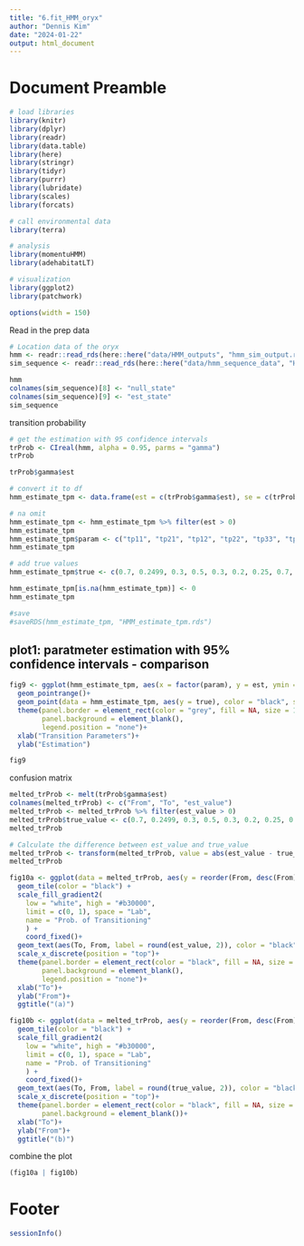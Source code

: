 ---
title: "6.fit_HMM_oryx"
author: "Dennis Kim"
date: "2024-01-22"
output: html_document
---

# Document Preamble 
```{r preamble, message=FALSE, warning=FALSE}
# load libraries
library(knitr)
library(dplyr)
library(readr)
library(data.table)
library(here)
library(stringr)
library(tidyr)
library(purrr)
library(lubridate)
library(scales)
library(forcats)

# call environmental data
library(terra)

# analysis
library(momentuHMM)
library(adehabitatLT)

# visualization 
library(ggplot2)
library(patchwork)

options(width = 150)
```

Read in the prep data
```{r read in prep data}
# Location data of the oryx 
hmm <- readr::read_rds(here::here("data/HMM_outputs", "hmm_sim_output.rds"))
sim_sequence <- readr::read_rds(here::here("data/hmm_sequence_data", "HMM_simulation_sequence.rds"))

hmm
colnames(sim_sequence)[8] <- "null_state"
colnames(sim_sequence)[9] <- "est_state"
sim_sequence
```

transition probability
```{r tpm}
# get the estimation with 95 confidence intervals 
trProb <- CIreal(hmm, alpha = 0.95, parms = "gamma")
trProb

trProb$gamma$est

# convert it to df 
hmm_estimate_tpm <- data.frame(est = c(trProb$gamma$est), se = c(trProb$gamma$se), lower = c(trProb$gamma$lower), upper = c(trProb$gamma$upper))

# na omit
hmm_estimate_tpm <- hmm_estimate_tpm %>% filter(est > 0)
hmm_estimate_tpm
hmm_estimate_tpm$param <- c("tp11", "tp21", "tp12", "tp22", "tp33", "tp43", "tp24", "tp34", "tp44", "tp25", "tp45", "tp55")
hmm_estimate_tpm

# add true values 
hmm_estimate_tpm$true <- c(0.7, 0.2499, 0.3, 0.5, 0.3, 0.2, 0.25, 0.7, 0.5, 0.0001, 0.3, 1)

hmm_estimate_tpm[is.na(hmm_estimate_tpm)] <- 0
hmm_estimate_tpm

#save 
#saveRDS(hmm_estimate_tpm, "HMM_estimate_tpm.rds")
```

## plot1: paratmeter estimation with 95% confidence intervals - comparison 

```{r plot1}
fig9 <- ggplot(hmm_estimate_tpm, aes(x = factor(param), y = est, ymin = est-lower, ymax = est+upper, color = factor(param)))+
  geom_pointrange()+
  geom_point(data = hmm_estimate_tpm, aes(y = true), color = "black", size = 2)+
  theme(panel.border = element_rect(color = "grey", fill = NA, size = 1), 
        panel.background = element_blank(),
        legend.position = "none")+
  xlab("Transition Parameters")+
  ylab("Estimation")

fig9
```

confusion matrix
```{r confusion matrix}
melted_trProb <- melt(trProb$gamma$est)
colnames(melted_trProb) <- c("From", "To", "est_value")
melted_trProb <- melted_trProb %>% filter(est_value > 0)
melted_trProb$true_value <- c(0.7, 0.2499, 0.3, 0.5, 0.3, 0.2, 0.25, 0.7, 0.5, 0.0001, 0.3, 1) 
melted_trProb

# Calculate the difference between est_value and true_value
melted_trProb <- transform(melted_trProb, value = abs(est_value - true_value))
melted_trProb

fig10a <- ggplot(data = melted_trProb, aes(y = reorder(From, desc(From)), x= To, fill = est_value)) +
  geom_tile(color = "black") +
  scale_fill_gradient2(
    low = "white", high = "#b30000",
    limit = c(0, 1), space = "Lab",
    name = "Prob. of Transitioning"
    ) +
    coord_fixed()+
  geom_text(aes(To, From, label = round(est_value, 2)), color = "black", size = 4)+
  scale_x_discrete(position = "top")+
  theme(panel.border = element_rect(color = "black", fill = NA, size = 1), 
        panel.background = element_blank(),
        legend.position = "none")+
  xlab("To")+
  ylab("From")+
  ggtitle("(a)")

fig10b <- ggplot(data = melted_trProb, aes(y = reorder(From, desc(From)), x= To, fill = true_value)) +
  geom_tile(color = "black") +
  scale_fill_gradient2(
    low = "white", high = "#b30000",
    limit = c(0, 1), space = "Lab",
    name = "Prob. of Transitioning"
    ) +
    coord_fixed()+
  geom_text(aes(To, From, label = round(true_value, 2)), color = "black", size = 4)+
  scale_x_discrete(position = "top")+
  theme(panel.border = element_rect(color = "black", fill = NA, size = 1), 
        panel.background = element_blank())+
  xlab("To")+
  ylab("From")+
  ggtitle("(b)")
```

combine the plot 
```{r plot combine}
(fig10a | fig10b)  
```



# Footer
```{r footer}
sessionInfo()
```
